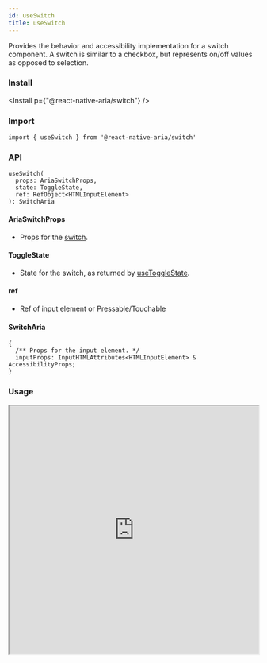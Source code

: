 ```yaml
---
id: useSwitch
title: useSwitch
---
```



Provides the behavior and accessibility implementation for a switch component. A switch is similar to a checkbox, but represents on/off values as opposed to selection.

### Install

<Install p={"@react-native-aria/switch"} />

### Import

```
import { useSwitch } from '@react-native-aria/switch'
```

### API

```
useSwitch(
  props: AriaSwitchProps,
  state: ToggleState,
  ref: RefObject<HTMLInputElement>
): SwitchAria
```

#### AriaSwitchProps

- Props for the [switch](https://react-spectrum.adobe.com/react-aria/useSwitch.html).

#### ToggleState

- State for the switch, as returned by [useToggleState](https://react-spectrum.adobe.com/react-stately/useToggleState.html).

#### ref

- Ref of input element or Pressable/Touchable

#### SwitchAria

```
{
  /** Props for the input element. */
  inputProps: InputHTMLAttributes<HTMLInputElement> & AccessibilityProps;
}
```

### Usage

<iframe
  src="https://snack.expo.io/embedded/@nishanbende/switch?iframeId=pkw3kbg1to&preview=true&platform=web&theme=dark"
  height="500"
  width="100%"
/>
